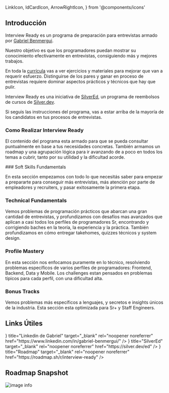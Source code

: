   LinkIcon,
  IdCardIcon,
  ArrowRightIcon,
} from '@components/icons'

## Introducción

Interview Ready es un programa de preparación para entrevistas armado por [Gabriel Benmergui](https://www.linkedin.com/in/gabriel-benmergui/).

Nuestro objetivo es que los programadores puedan mostrar su conocimiento efectivamente en entrevistas, consiguiendo más y mejores trabajos.

En toda la [currícula](https://roadmap.sh/r/interview-ready) vas a ver ejercicios y materiales para mejorar que van a requerir esfuerzo. Distinguirse de los pares y ganar en proceso de entrevistas requiere
dominar aspectos prácticos y técnicos que hay que pulir.

Interview Ready es una iniciativa de [SilverEd](https://silver.dev/ed), un programa de reembolsos de cursos de [Silver.dev](https://silver.dev).

<Callout type="info">
  Si seguis las instrucciones del programa, vas a estar arriba de la mayoría de los candidatos en tus procesos de entrevistas.
</Callout>

### Como Realizar Interview Ready

El contenido del programa esta armado para que se pueda consultar puntualmente en base a tus necesidades concretas.
También armamos un roadmap y una agrupación lógica para ir avanzando de a poco en todos los temas a cubrir, tanto por su utilidad y la dificultad acorde.

<Steps>
### Soft Skills Fundamentals

En esta sección empezamos con todo lo que necesitás saber para empezar a prepararte para conseguir más entrevistas, más atención por parte de empleadores y recruiters, y pasar exitosamente la primera etapa.

### Technical Fundamentals

Vemos problemas de programación prácticos que abarcan una gran cantidad de entrevistas, y profundizamos con desafíos mas avanzados que aplican a casi todos los perfiles de programadores Sr, encontrando y corrigiendo baches en la teoría, la experiencia y la práctica. También profundizamos en cómo entregar takehomes, quizzes técnicos y system design.

### Profile Mastery

En esta sección nos enfocamos puramente en lo técnico, resolviendo problemas específicos de varios perfiles de programadores: Frontend, Backend, Data y Mobile. Los challenges estan pensados en problemas típicos para cada perfil, con una dificultad alta.

### Bonus Tracks 

Vemos problemas más específicos a lenguajes, y secretos e insights únicos de la industria. Esta sección esta optimizada para Sr+ y Staff Engineers.

</Steps>

## Links Útiles

<Cards>
  <Cards.Card
    icon={<IdCardIcon />}
    title="Linkedin de Gabriel"
    target="_blank"
    rel="noopener noreferrer"
    href="https://www.linkedin.com/in/gabriel-benmergui/"
  />
  <Cards.Card
    icon={<LinkIcon />}
    title="SilverEd"
    target="_blank"
    rel="noopener noreferrer"
    href="https://silver.dev/ed"
  />
  <Cards.Card
    icon={<ArrowRightIcon />}
    title="Roadmap"
    target="_blank"
    rel="noopener noreferrer"
    href="https://roadmap.sh/r/interview-ready"
  />
</Cards>

## Roadmap Snapshot
![image info](../../public/images/roadmap.jpg)

